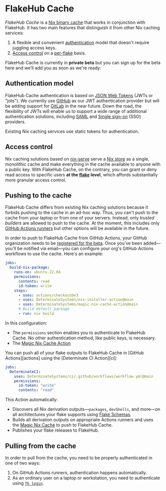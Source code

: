 # FlakeHub Cache

*FlakeHub Cache* is a [Nix binary cache][cache] that works in conjunction with FlakeHub.
It has two main features that distinguish it from other Nix caching services:

1. A flexible and convenient [authentication](#authentication) model that doesn't require juggling access keys.
1. [Access control](#access-control) on a [per-flake][flakes] basis.

FlakeHub Cache is currently in **private beta** but you can sign up for the beta here and we'll add you as soon as we're ready:

<SignupForm />


## Authentication model

FlakeHub Cache authentication is based on [JSON Web Tokens][jwt] (JWTs or "jots").
We currently use [GitHub] as our JWT authentication provider but will be adding support for [GitLab] in the near future.
Down the road, the flexibility of JWTs will enable us to support a wide range of additional authentication solutions, including [SAML] and [Single sign-on][sso] (SSO) providers.

Existing Nix caching services use static tokens for authentication.

## Access control

Nix caching solutions based on [nix-serve] serve a [Nix store][store] as a single, monolithic cache and make everything in the cache available to anyone with a public key.
With FlakeHub Cache, on the contrary, you can grant or deny read access to specific users **at the [flake][flakes] level**, which affords substantially more granular access control.

## Pushing to the cache

FlakeHub Cache differs from existing Nix caching solutions because it forbids pushing to the cache in an ad-hoc way.
Thus, you can't push to the cache from your laptop or from one of your servers.
Instead, only *trusted builders* are allowed to push to the cache.
At the moment, this includes only [GitHub Actions runners][actions] but other options will be available in the future.

In order to push to FlakeHub Cache from GitHub Actions, your GitHub organization needs to be [registered for the beta](#signup).
Once you've been added&mdash;you'll be notified via email&mdash;you can configure your org's GitHub Actions workflows to use the cache.
Here's an example:

```yaml {4-6,9-10} showLineNumbers filename=".github/workflows/nix.yml"
jobs:
  build-nix-package:
    runs-on: ubuntu-22.04
    permissions:
      contents: read
      id-token: write
    steps:
      - uses: actions/checkout@v3
      - uses: DeterminateSystems/nix-installer-action@main
      - uses: DeterminateSystems/magic-nix-cache-action@main
      # Build default package
      - run: nix build
```

In this configuration:

* The `permissions` section enables you to authenticate to FlakeHub Cache.
  No other authentication method, like public keys, is necessary.
* The [Magic Nix Cache Action][mnca]

<Callout type="info">
You can push all of your flake outputs to FlakeHub Cache in [GitHub Actions][actions] using the [Determinate CI Action][ci]:

```yaml filename=".github/workflows/ci.yml"
jobs:
  DeterminateCI:
    uses: DeterminateSystems/ci/.github/workflows/workflow.yml@main
    permissions:
      id-token: "write"
      contents: "read"
```

This Action automatically:

* Discovers all Nix derivation outputs&mdash;`packages`, `devShells`, and more&mdash;on all architectures your flake supports using [Flake Schemas][schemas].
* Builds all derivation outputs on appropriate Actions runners and uses the [Magic Nix Cache][mnca] to push to FlakeHub Cache.
* Publishes your flake releases to FlakeHub.
</Callout>

## Pulling from the cache

In order to pull from the cache, you need to be properly authenticated in one of two ways:

1. On GitHub Actions runners, authentication happens automatically.
1. As an ordinary user on a laptop or workstation, you need to authenticate using [`fh login`][login].

<SignupForm />

[actions]: https://docs.github.com/actions
[cache]: https://zero-to-nix.com/concepts/caching
[ci]: https://github.com/DeterminateSystems/ci
[determinate]: https://github.com/determinateSystems/determinate
[flakes]: https://zero-to-nix.com/concepts/flakes
[github]: https://github.com
[gitlab]: https://gitlab.com
[jwt]: https://jwt.io
[login]: https://github.com/determinateSystems/fh?tab=readme-ov-file#log-into-flakehub
[mnca]: https://github.com/determinateSystems/magic-nix-cache-action
[nix-serve]: https://nixos.org/manual/nix/stable/package-management/binary-cache-substituter
[saml]: https://en.wikipedia.org/wiki/SAML_2.0
[schemas]: https://github.com/DeterminateSystems/flake-schemas
[sso]: https://en.wikipedia.org/wiki/Single_sign-on
[store]: https://zero-to-nix.com/concepts/store
[wizard]: https://flakehub.com/up

